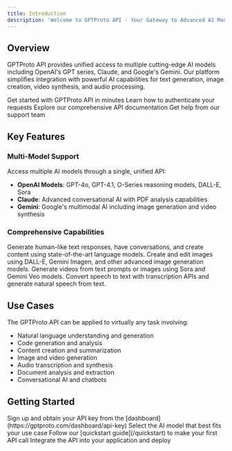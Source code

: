 ```yaml
---
title: Introduction
description: 'Welcome to GPTProto API - Your Gateway to Advanced AI Models'
---
```


## Overview

GPTProto API provides unified access to multiple cutting-edge AI models including OpenAI's GPT series, Claude, and Google's Gemini. Our platform simplifies integration with powerful AI capabilities for text generation, image creation, video synthesis, and audio processing.

<CardGroup cols={2}>
  <Card
    title="Quick Start"
    icon="rocket"
    href="/quickstart"
  >
    Get started with GPTProto API in minutes
  </Card>
  <Card
    title="Authentication"
    icon="key"
    href="/authentication"
  >
    Learn how to authenticate your requests
  </Card>
  <Card
    title="API Reference"
    icon="code"
    href="/api"
  >
    Explore our comprehensive API documentation
  </Card>
  <Card
    title="Support"
    icon="life-ring"
    href="mailto: jacoblam3219@gmail.com"
  >
    Get help from our support team
  </Card>
</CardGroup>

## Key Features

### Multi-Model Support

Access multiple AI models through a single, unified API:

- **OpenAI Models**: GPT-4o, GPT-4.1, O-Series reasoning models, DALL-E, Sora
- **Claude**: Advanced conversational AI with PDF analysis capabilities
- **Gemini**: Google's multimodal AI including image generation and video synthesis

### Comprehensive Capabilities

<AccordionGroup>
  <Accordion title="Text Generation" icon="message">
    Generate human-like text responses, have conversations, and create content using state-of-the-art language models.
  </Accordion>

  <Accordion title="Image Generation & Editing" icon="image">
    Create and edit images using DALL-E, Gemini Imagen, and other advanced image generation models.
  </Accordion>

  <Accordion title="Video Synthesis" icon="video">
    Generate videos from text prompts or images using Sora and Gemini Veo models.
  </Accordion>

  <Accordion title="Audio Processing" icon="microphone">
    Convert speech to text with transcription APIs and generate natural speech from text.
  </Accordion>
</AccordionGroup>

## Use Cases

The GPTProto API can be applied to virtually any task involving:

- Natural language understanding and generation
- Code generation and analysis
- Content creation and summarization
- Image and video generation
- Audio transcription and synthesis
- Document analysis and extraction
- Conversational AI and chatbots

## Getting Started

<Steps>
  <Step title="Get API Key">
    Sign up and obtain your API key from the [dashboard](https://gptproto.com/dashboard/api-key)
  </Step>
  <Step title="Choose Your Model">
    Select the AI model that best fits your use case
  </Step>
  <Step title="Make Your First Request">
    Follow our [quickstart guide](/quickstart) to make your first API call
  </Step>
  <Step title="Integrate & Deploy">
    Integrate the API into your application and deploy
  </Step>
</Steps>


